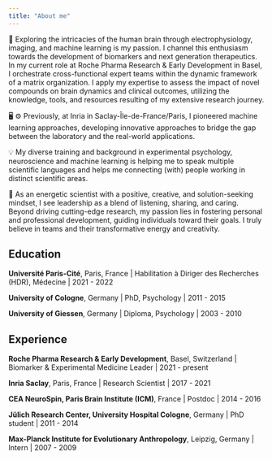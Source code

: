 ```yaml
---
title: "About me"
---
```


🧠 Exploring the intricacies of the human brain through electrophysiology, imaging, and machine learning is my passion. I channel this enthusiasm towards the development of biomarkers and next generation therapeutics. In my current role at Roche Pharma Research & Early Development in Basel, I orchestrate cross-functional expert teams within the dynamic framework of a matrix organization. I apply my expertise to assess the impact of novel compounds on brain dynamics and clinical outcomes, utilizing the knowledge, tools, and resources resulting of my extensive research journey.

🖥️ ⚙ Previously, at Inria in Saclay-Île-de-France/Paris, I pioneered machine learning approaches, developing innovative approaches to bridge the gap between the laboratory and the real-world applications.

💡 My diverse training and background in experimental psychology, neuroscience and machine learning is helping me to speak multiple scientific languages and helps me connecting (with) people working in distinct scientific areas.

🧭 As an energetic scientist with a positive, creative, and solution-seeking mindset, I see leadership as a blend of listening, sharing, and caring. Beyond driving cutting-edge research, my passion lies in fostering personal and professional development, guiding individuals toward their goals. I truly believe in teams and their transformative energy and creativity.

## Education

__Université Paris-Cité__, Paris, France | 
Habilitation à Diriger des Recherches (HDR), Médecine | 2021 - 2022

__University of Cologne__, Germany |
PhD, Psychology | 2011 - 2015

__University of Giessen__, Germany |
Diploma, Psychology | 2003 - 2010

## Experience

__Roche Pharma Research & Early Development__, Basel, Switzerland | Biomarker & Experimental Medicine Leader | 2021 - present

__Inria Saclay__, Paris, France | Research Scientist | 2017 - 2021

__CEA NeuroSpin, Paris Brain Institute (ICM)__, France | Postdoc | 2014 - 2016

__Jülich Research Center, University Hospital Cologne__, Germany | PhD student | 2011 - 2014

__Max-Planck Institute for Evolutionary Anthropology__, Leipzig, Germany | Intern | 2007 - 2009
<!-- 
## PhD Students -->


